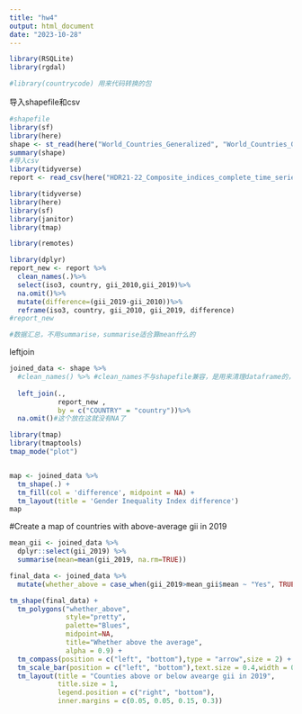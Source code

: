```yaml
---
title: "hw4"
output: html_document
date: "2023-10-28"
---
```


```r
library(RSQLite)
library(rgdal)

#library(countrycode) 用来代码转换的包


```
导入shapefile和csv
```r
#shapefile
library(sf)
library(here) 
shape <- st_read(here("World_Countries_Generalized", "World_Countries_Generalized.shp"))
summary(shape)
#导入csv
library(tidyverse)
report <- read_csv(here("HDR21-22_Composite_indices_complete_time_series.csv"))
```

```r
library(tidyverse)
library(here)
library(sf)
library(janitor)
library(tmap)

library(remotes)


```

```r
library(dplyr)
report_new <- report %>%
  clean_names(.)%>% 
  select(iso3, country, gii_2010,gii_2019)%>%
  na.omit()%>%
  mutate(difference=(gii_2019-gii_2010))%>%
  reframe(iso3, country, gii_2010, gii_2019, difference)
#report_new

#数据汇总，不用summarise，summarise适合算mean什么的
```
leftjoin
```r
joined_data <- shape %>%
  #clean_names() %>% #clean_names不与shapefile兼容，是用来清理dataframe的，所以不行
   
  left_join(.,
            report_new ,
            by = c("COUNTRY" = "country"))%>%
  na.omit()#这个放在这就没有NA了

```

```r
library(tmap)
library(tmaptools)
tmap_mode("plot")


map <- joined_data %>% 
  tm_shape(.) + 
  tm_fill(col = 'difference', midpoint = NA) +
  tm_layout(title = 'Gender Inequality Index difference')
map
```
#Create a map of countries with above-average gii in 2019
```r
mean_gii <- joined_data %>%
  dplyr::select(gii_2019) %>%
  summarise(mean=mean(gii_2019, na.rm=TRUE)) 
```

```r
final_data <- joined_data %>%
  mutate(whether_above = case_when(gii_2019>mean_gii$mean ~ "Yes", TRUE ~ "No"))
```


```r
tm_shape(final_data) +  
  tm_polygons("whether_above",  
              style="pretty",
              palette="Blues",
              midpoint=NA,
              title="Whether above the average",  
              alpha = 0.9) + 
  tm_compass(position = c("left", "bottom"),type = "arrow",size = 2) + 
  tm_scale_bar(position = c("left", "bottom"),text.size = 0.4,width = 0.15) +
  tm_layout(title = "Counties above or below avearge gii in 2019", 
            title.size = 1,
            legend.position = c("right", "bottom"),
            inner.margins = c(0.05, 0.05, 0.15, 0.3))
```

